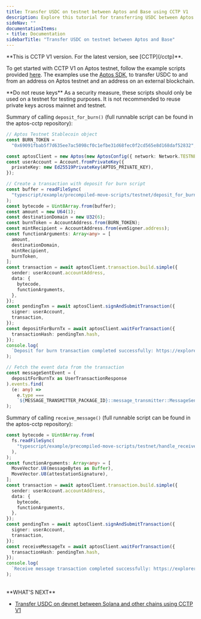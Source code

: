 ```yaml
---
title: Transfer USDC on testnet between Aptos and Base using CCTP V1
description: Explore this tutorial for transferring USDC between Aptos testnet and Base Sepolia Testnet via CCTP V1
sideNav: ""
documentationItems: 
- title: Documentation
sidebarTitle: "Transfer USDC on testnet between Aptos and Base"
---
```


<Warning>
  **This is CCTP V1 version. For the latest version, see [CCTP](/cctp)**.
</Warning>

To get started with CCTP V1 on Aptos testnet, follow the example scripts
provided
[here](https://github.com/circlefin/aptos-cctp/tree/master/typescript/example).
The examples use the
[Aptos SDK](https://www.npmjs.com/package/@aptos-labs/ts-sdk), to transfer USDC
to and from an address on Aptos testnet and an address on an external
blockchain.

<Warning>
  **Do not reuse keys** As a security measure, these scripts should only be used
  on a testnet for testing purposes. It is not recommended to reuse private keys
  across mainnet and testnet.
</Warning>

Summary of calling `deposit_for_burn()` (full runnable script can be found in
the aptos-cctp repository):

```ts Typescript
// Aptos Testnet Stablecoin object
const BURN_TOKEN =
  "0x69091fbab5f7d635ee7ac5098cf0c1efbe31d68fec0f2cd565e8d168daf52832";

const aptosClient = new Aptos(new AptosConfig({ network: Network.TESTNET }));
const userAccount = Account.fromPrivateKey({
  privateKey: new Ed25519PrivateKey(APTOS_PRIVATE_KEY),
});

// Create a transaction with deposit for burn script
const buffer = readFileSync(
  "typescript/example/precompiled-move-scripts/testnet/deposit_for_burn.mv",
);
const bytecode = Uint8Array.from(buffer);
const amount = new U64(1);
const destinationDomain = new U32(6);
const burnToken = AccountAddress.from(BURN_TOKEN);
const mintRecipient = AccountAddress.from(evmSigner.address);
const functionArguments: Array<any> = [
  amount,
  destinationDomain,
  mintRecipient,
  burnToken,
];
const transaction = await aptosClient.transaction.build.simple({
  sender: userAccount.accountAddress,
  data: {
    bytecode,
    functionArguments,
  },
});
const pendingTxn = await aptosClient.signAndSubmitTransaction({
  signer: userAccount,
  transaction,
});
const depositForBurnTx = await aptosClient.waitForTransaction({
  transactionHash: pendingTxn.hash,
});
console.log(
  `Deposit for burn transaction completed successfully: https://explorer.aptoslabs.com/txn/${depositForBurnTx.hash}`,
);

// Fetch the event data from the transaction
const messageSentEvent = (
  depositForBurnTx as UserTransactionResponse
).events.find(
  (e: any) =>
    e.type ===
    `${MESSAGE_TRANSMITTER_PACKAGE_ID}::message_transmitter::MessageSent`,
);
```

Summary of calling `receive_message()` (full runnable script can be found in the
aptos-cctp repository):

```ts Typescript
const bytecode = Uint8Array.from(
  fs.readFileSync(
    "typescript/example/precompiled-move-scripts/testnet/handle_receive_message.mv",
  ),
);
const functionArguments: Array<any> = [
  MoveVector.U8(messageBytes as Buffer),
  MoveVector.U8(attestationSignature),
];
const transaction = await aptosClient.transaction.build.simple({
  sender: userAccount.accountAddress,
  data: {
    bytecode,
    functionArguments,
  },
});
const pendingTxn = await aptosClient.signAndSubmitTransaction({
  signer: userAccount,
  transaction,
});
const receiveMessageTx = await aptosClient.waitForTransaction({
  transactionHash: pendingTxn.hash,
});
console.log(
  `Receive message transaction completed successfully: https://explorer.aptoslabs.com/txn/${receiveMessageTx.hash}`,
);
```

<br />
**WHAT'S NEXT**

- [Transfer USDC on devnet between Solana and other chains using CCTP V1 <Icon icon="arrow-right" />](/cctp/v1/transfer-testnet-usdc-between-solana-devnet)
